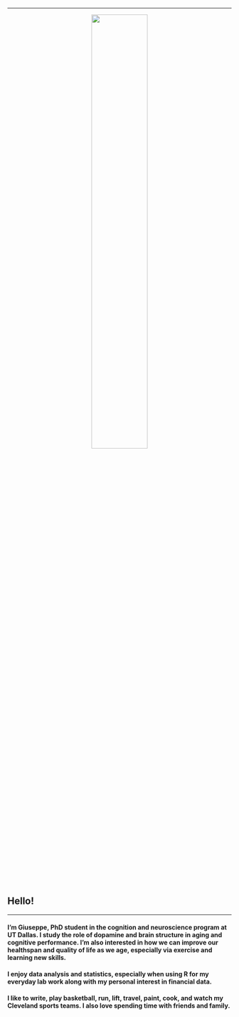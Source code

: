 
---


<center>
![](ggm4.png){
width=50% }
</center>


## Hello!

---

#### I'm Giuseppe, PhD student in the cognition and neuroscience program at UT Dallas. I study the role of dopamine and brain structure in aging and cognitive performance. I'm also interested in how we can improve our healthspan and quality of life as we age, especially via exercise and learning new skills. 

#### I enjoy data analysis and statistics, especially when using R for my everyday lab work along with my personal interest in financial data.

#### I like to write, play basketball, run, lift, travel, paint, cook, and watch my Cleveland sports teams. I also love spending time with friends and family. 





